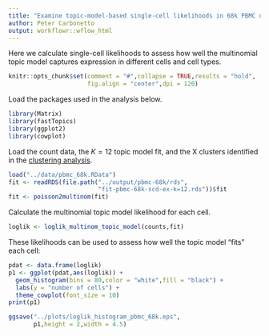 ```yaml
---
title: "Examine topic-model-based single-cell likelihoods in 68k PBMC data"
author: Peter Carbonetto
output: workflowr::wflow_html
---
```


Here we calculate single-cell likelihoods to assess how well the
multinomial topic model captures expression in different cells and
cell types.

```r
knitr::opts_chunk$set(comment = "#",collapse = TRUE,results = "hold",
                      fig.align = "center",dpi = 120)
```

Load the packages used in the analysis below.

```r
library(Matrix)
library(fastTopics)
library(ggplot2)
library(cowplot)
```

Load the count data, the $K = 12$ topic model fit, and the X clusters
identified in the [clustering analysis](clusters_68k_pbmc.html).

```r
load("../data/pbmc_68k.RData")
fit <- readRDS(file.path("../output/pbmc-68k/rds",
                         "fit-pbmc-68k-scd-ex-k=12.rds"))$fit
fit <- poisson2multinom(fit)
```

Calculate the multinomial topic model likelihood for each cell.

```r
loglik <- loglik_multinom_topic_model(counts,fit)
```

These likelihoods can be used to assess how well the topic model
"fits" each cell:

```r
pdat <- data.frame(loglik)
p1 <- ggplot(pdat,aes(loglik)) +
  geom_histogram(bins = 80,color = "white",fill = "black") +
  labs(y = "number of cells") +
  theme_cowplot(font_size = 10)
print(p1)
```

```r
ggsave("../plots/loglik_histogram_pbmc_68k.eps",
       p1,height = 2,width = 4.5)
```

